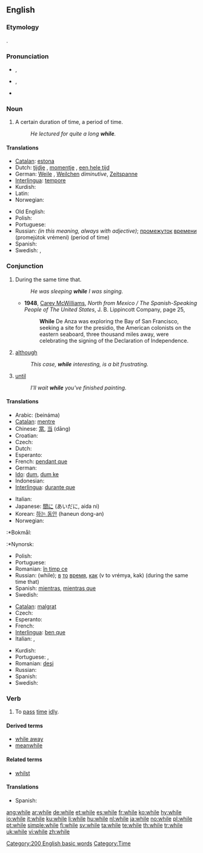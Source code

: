 ==English==

{{rank|people|still|just|143|while|again|also|away}}

===Etymology===
{{etyl|ang}} {{term|hwil|hwīl|lang=ang}}.

===Pronunciation===
* {{a|UK}} {{IPA|/ʍaɪl/}}, {{SAMPA|/WaIl/}}
* {{a|US}} {{IPA|/waɪl/}}, {{SAMPA|/waIl/}}
* {{audio|en-us-while.ogg|Audio (US)}}
*: {{rhymes|aɪl}}

===Noun===
{{en-noun|-}}

# A certain duration of time, a period of time.
#: ''He lectured for quite a long '''while'''.''

====Translations====
{{trans-top|a certain duration of time, a period of time}}
* [[Catalan]]: [[estona]] {{f}}
* Dutch: [[tijdje]] {{n}}, [[momentje]] {{n}}, [[een hele tijd]] {{m}}
* German: [[Weile]] {{f}}, [[Weilchen]] {{n}} ''diminutive'', [[Zeitspanne]] {{f}}
* [[Interlingua]]: [[tempore]]
* Kurdish: {{KUchar|[[ماوه‌]]}}
* Latin: {{t+|la|dum}}
* Norwegian: {{t+|no|stund|m}}
{{trans-mid}}
* Old English: {{t-|ang|þrag|f|alt=þrāg|xs=Old English}}
* Polish: {{t+|pl|chwila|f}}
* Portuguese: {{t+|pt|tempo|m}}
* Russian: {{t+|ru|время|n|tr=vrémya|sc=Cyrl}} ''(in this meaning, always with adjective)''; [[промежуток]] {{m}} [[время|времени]] (promejútok vrémeni) (period of time)
* Spanish: {{t+|es|rato|m}}
* Swedish: {{t-|sv|stund|c}}, {{t-|sv|tag|n}}
{{trans-bottom}}

===Conjunction===
{{wikipedia}}
{{en-conj}}

# During the same time that.
#: ''He was sleeping '''while''' I was singing.''
#* '''1948''', [[w:Carey McWilliams (journalist)|Carey McWilliams]], ''North from Mexico / The Spanish-Speaking People of The United States'', J. B. Lippincott Company, page 25,
#*: '''While''' De Anza was exploring the Bay of San Francisco, seeking a site for the presidio, the American colonists on the eastern seaboard, three thousand miles away, were celebrating the signing of the Declaration of Independence.
# [[although]]
#: ''This case, '''while''' interesting, is a bit frustrating.''
# {{context|in|_|Northern English dialect}} [[until]]
#: ''I'll wait '''while''' you've finished painting.''

====Translations====
{{trans-top|during the same time that}}
* Arabic: {{Arab|[[بينما]]}} (beináma)
* [[Catalan]]: [[mentre]]
* Chinese: [[當]], [[当]] (dāng)
* Croatian: {{t-|hr|dok}}
* Czech: {{t+|cs|zatímco}}
* Dutch: {{t+|nl|terwijl}}
* Esperanto: {{t-|eo|dum|xs=Esperanto}}
* French: [[pendant que]]
* German: {{t+|de|während}}
* [[Ido]]: [[dum]], [[dum ke]]
* Indonesian: {{t+|id|sementara|xs=Indonesian}}
* [[Interlingua]]: [[durante que]]
{{trans-mid}}
* Italian: {{t+|it|mentre}}
* Japanese: [[間に]] (あいだに, aida ni)
* Korean: [[하는 동안]] (haneun dong-an)
* Norwegian:
:*Bokmål: {{t+|no|mens}}
:*Nynorsk: {{t+|no|medan}} <!-- nn.wiktionary is dead and has only got around 100 entries. Both languages are therefore allowed (and in use) on no.wiktionary, that's why it's not linked to nn.wiktionary -->
* Polish: {{t+|pl|podczas}}
* Portuguese: {{t+|pt|enquanto}}
* Romanian: [[în timp ce]]
* Russian: {{t+|ru|пока|tr=poká|sc=Cyrl}} (while); [[в#Russian|в]] [[тот#Russian|то]] [[время]], [[как#Russian|как]] (v to vrémya, kak) (during the same time that)
* Spanish: [[mientras]], [[mientras que]]
* Swedish: {{t+|sv|medan}}
{{trans-bottom}}

{{trans-top|although}}
* [[Catalan]]: [[malgrat]]
* Czech: {{t-|cs|byť}}
* Esperanto: {{t-|eo|kvankam|xs=Esperanto}}
* French: {{t+|fr|tandis que}}
* [[Interlingua]]: [[ben que]]
* Italian: {{t+|it|malgrado}}, {{t+|it|benché}}
{{trans-mid}}
* Kurdish: {{KUchar|[[ئه‌گه‌رچی]]}}
* Portuguese: {{t+|pt|embora}}, {{t-|pt|malgrado}}
* Romanian: [[deşi]]
* Russian: {{t+|ru|хотя|tr=khotjá|sc=Cyrl}}
* Spanish: {{t+|es|aunque}}
* Swedish: {{t+|sv|fastän}}
{{trans-bottom}}

===Verb===
{{en-verb|whil|es}}

# To [[pass]] [[time]] [[idly]].

====Derived terms====
* [[while away]]
* [[meanwhile]]

====Related terms====
* [[whilst]]

====Translations====
{{trans-top|to pass time idly}}
* Spanish: {{t-|es|vagar}}
{{trans-mid}}
{{trans-bottom}}

[[Category:200 English basic words]]
[[Category:Time]]

[[ang:while]]
[[ar:while]]
[[de:while]]
[[et:while]]
[[es:while]]
[[fr:while]]
[[ko:while]]
[[hy:while]]
[[io:while]]
[[it:while]]
[[ku:while]]
[[li:while]]
[[hu:while]]
[[nl:while]]
[[ja:while]]
[[no:while]]
[[pl:while]]
[[pt:while]]
[[simple:while]]
[[fi:while]]
[[sv:while]]
[[ta:while]]
[[te:while]]
[[th:while]]
[[tr:while]]
[[uk:while]]
[[vi:while]]
[[zh:while]]